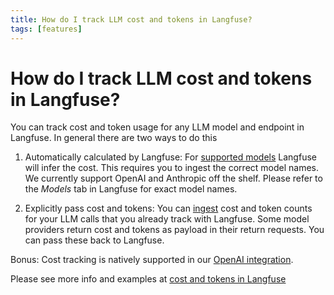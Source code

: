 ```yaml
---
title: How do I track LLM cost and tokens in Langfuse?
tags: [features]
---
```


# How do I track LLM cost and tokens in Langfuse?

You can track cost and token usage for any LLM model and endpoint in Langfuse. In general there are two ways to do this

1. Automatically calculated by Langfuse: For [supported models](/docs/model-usage-and-cost#infer) Langfuse will infer the cost. This requires you to ingest the correct model names. We currently support OpenAI and Anthropic off the shelf. Please refer to the *Models* tab in Langfuse for exact model names. 

2. Explicitly pass cost and tokens: You can [ingest](/docs/model-usage-and-cost#infer) cost and token counts for your LLM calls that you already track with Langfuse. Some model providers return cost and tokens as payload in their return requests. You can pass these back to Langfuse. 

Bonus: Cost tracking is natively supported in our [OpenAI integration](/docs/model-usage-and-cost#compatibility-with-openai). 

Please see more info and examples at [cost and tokens in Langfuse](/docs/model-usage-and-cost)